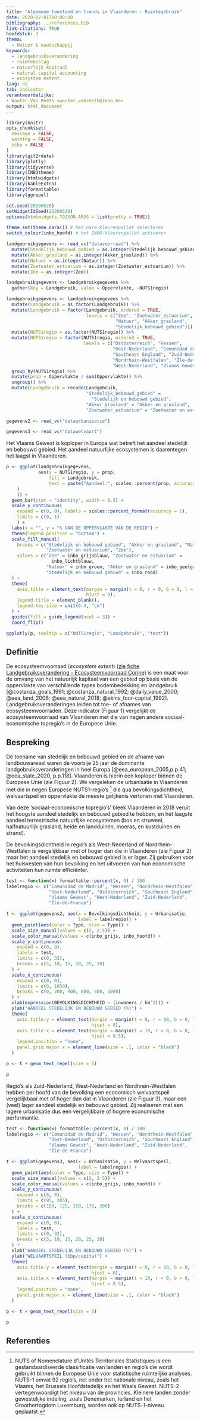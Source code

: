 ```yaml
---
title: "Algemene toestand en trends in Vlaanderen - Ruimtegebruik"
date: 2020-07-01T10:00:00
bibliography: ../references.bib
link-citations: TRUE
hoofdstuk: 3
thema:
  - Natuur & maatschappij
keywords:
  - landgebruiksverandering
  - ruimtebeslag
  - natuurlijk kapitaal
  - natural capital accounting
  - ecosystem extent
lang: nl
tab: indicator
verantwoordelijke:
- Wouter Van Reeth <wouter.vanreeth@inbo.be>
output: html_document
---
```


```r
library(knitr)
opts_chunk$set(
  message = FALSE,
  warning = FALSE,
  echo = FALSE
)
library(git2rdata)
library(plotly)
library(tidyverse)
library(INBOtheme)
library(htmlwidgets)
library(kableExtra)
library(formattable)
library(ggrepel)

set.seed(20200520)
setWidgetIdSeed(20200520)
options(htmlwidgets.TOJSON_ARGS = list(pretty = TRUE))

theme_set(theme_nara()) # het nara-kleurenpallet selecteren
switch_colour(inbo_hoofd) # het INBO-kleurenpallet activeren
```

```r
landgebruikgegevens <- read_vc("datavoorraad") %>%
  mutate(Stedelijk_bebouwd_gebied = as.integer(Stedelijk_bebouwd_gebied)) %>%
  mutate(Akker_grasland = as.integer(Akker_grasland)) %>%
  mutate(Natuur = as.integer(Natuur)) %>%
  mutate(Zoetwater_estuarium = as.integer(Zoetwater_estuarium)) %>%
  mutate(Zee = as.integer(Zee))

landgebruikgegevens <- landgebruikgegevens %>%
  gather(key = Landgebruik, value = Oppervlakte, -NUTS1regio)

landgebruikgegevens <- landgebruikgegevens %>%
  mutate(Landgebruik = as.factor(Landgebruik)) %>%
  mutate(Landgebruik = factor(Landgebruik, ordered = TRUE,
                              levels = c("Zee", "Zoetwater_estuarium",
                                         "Natuur", "Akker_grasland",
                                         "Stedelijk_bebouwd_gebied"))) %>%
  mutate(NUTS1regio = as.factor(NUTS1regio)) %>%
  mutate(NUTS1regio = factor(NUTS1regio, ordered = TRUE,
                             levels = c("Ostösterreich", "Hessen",
                                        "Oost-Nederland", "Comunidad de Madrid",
                                        "Southeast England", "Zuid-Nederland",
                                        "Nordrhein-Westfalen", "Île-de-France",
                                        "West-Nederland", "Vlaams Gewest"))) %>%
  group_by(NUTS1regio) %>%
  mutate(prop = Oppervlakte / sum(Oppervlakte)) %>%
  ungroup() %>%
  mutate(Landgebruik = recode(Landgebruik,
                              "Stedelijk_bebouwd_gebied" =
                                "Stedelijk en bebouwd gebied",
                              "Akker_grasland" = "Akker en grasland",
                              "Zoetwater_estuarium" = "Zoetwater en estuarium"))
```

```r
gegevens2 <- read_vc("dataurbanisatie")
```

```r
gegevens3 <- read_vc("datawelvaart")
```


Het Vlaams Gewest is koploper in Europa wat betreft het aandeel stedelijk en bebouwd gebied.
Het aandeel natuurlijke ecosystemen is daarentegen het laagst in Vlaanderen.

```r

p <- ggplot(landgebruikgegevens,
            aes(x = NUTS1regio, y = prop,
                fill = Landgebruik,
                text = paste("Aandeel:", scales::percent(prop, accuracy = 0.1)
    )
    )) +
  geom_bar(stat = "identity", width = 0.5) +
  scale_y_continuous(
    expand = c(0, 0), labels = scales::percent_format(accuracy = 1),
    limits = c(0, 1)
    ) +
  labs(x = "", y = "% VAN DE OPPERVLAKTE VAN DE REGIO") +
  theme(legend.position = "bottom") +
  scale_fill_manual(
    breaks = c("Stedelijk en bebouwd gebied", "Akker en grasland", "Natuur",
               "Zoetwater en estuarium", "Zee"),
    values = c("Zee" = inbo_grijsblauw, "Zoetwater en estuarium" =
                 inbo_lichtblauw,
               "Natuur" = inbo_groen, "Akker en grasland" = inbo_geelgr,
               "Stedelijk en bebouwd gebied" = inbo_rood)
  ) +
  theme(
    axis.title = element_text(margin = margin(t = 0, r = 0, b = 0, l = 0),
                              hjust = 0),
    legend.title = element_blank(),
    legend.key.size = unit(0.3, "cm")
  ) +
  guides(fill = guide_legend(ncol = 3)) +
  coord_flip()

ggplotly(p, tooltip = c("NUTS1regio", "Landgebruik", "text"))
```


## Definitie

De ecosysteemvoorraad (*ecosystem extent*) [(zie fiche Landgebruiksverandering - Ecosysteemvoorraad Corine)](https://www.vlaanderen.be/inbo/backgroundindicatoren/landgebruiksverandering-ecosysteemvoorraad-corine) is een maat voor de omvang van het natuurlijk kapitaal van een gebied op basis van de oppervlakte van verschillende types bodembedekking en landgebruik [@costanza_goals_1991; @costanza_natural_1992; @daily_value_2000; @eea_land_2006; @eea_natural_2018; @ekins_four-capital_1992].
Landgebruiksveranderingen leiden tot toe- of afnames van ecosysteemvoorraden.
Deze indicator (Figuur 1) vergelijkt de ecosysteemvoorraad van Vlaanderen met die van negen andere sociaal-economische topregio's in de Europese Unie. 

## Bespreking

De toename van stedelijk en bebouwd gebied en de afname van landbouwareaal waren de voorbije 25 jaar de dominante landgebruiksveranderingen in heel Europa [@eea_european_2005,p.p.41; @eea_state_2020, p.p.118].
Vlaanderen is hierin een koploper binnen de Europese Unie (zie Figuur 2). 
We vergeleken de urbanisatie in Vlaanderen met die in negen Europese NUTS1-regio’s ^[NUTS of Nomenclature d’Unités Territoriales Statistiques is een gestandaardiseerde classificatie van landen en regio’s die wordt gebruikt binnen de Europese Unie voor statistische ruimtelijke analyses. NUTS-1 omvat 92 regio’s, net onder het nationale niveau, zoals het Vlaams, het Brussels Hoofdstedelijk en het Waals Gewest. NUTS-2 vertegenwoordigt het niveau van de provincies. Kleinere landen zonder gewestelijke indeling, zoals Denemarken, Ierland en het Groothertogdom Luxemburg, worden ook op NUTS-1-niveau geplaatst.] die qua bevolkingsdichtheid, welvaartspeil en oppervlakte de meeste gelijkenis vertonen met Vlaanderen.

Van deze ‘sociaal-economische topregio’s’ bleek Vlaanderen in 2018 veruit het hoogste aandeel stedelijk en bebouwd gebied te hebben, en het laagste aandeel terrestrische natuurlijke ecosystemen (bos en struweel, halfnatuurlijk grasland, heide en landduinen, moeras, en kustduinen en strand).

De bevolkingsdichtheid in regio’s als West-Nederland of Nordrhein-Westfalen is vergelijkbaar met of hoger dan die in Vlaanderen (zie Figuur 2) maar het aandeel stedelijk en bebouwd gebied is er lager.
Zij gebruiken voor het huisvesten van hun bevolking en het uitvoeren van hun economische activiteiten hun ruimte efficiënter.

```r
test <- function(x) formattable::percent(x, 0) / 100
labelregio <- c("Comunidad de Madrid", "Hessen", "Nordrhein-Westfalen",
                "Oost-Nederland", "Ostösterreich", "Southeast England",
                "Vlaams Gewest", "West-Nederland", "Zuid-Nederland",
                "Île-de-France")

t <- ggplot(gegevens2, aes(x = Bevolkingsdichtheid, y = Urbanisatie,
                           label = labelregio)) +
  geom_point(aes(color = Type, size = Type)) +
  scale_size_manual(values = c(2, 2.5)) +
  scale_color_manual(values = c(inbo_grijs, inbo_hoofd)) +
  scale_y_continuous(
    expand = c(0, 0),
    labels = test,
    limits = c(0, 32),
    breaks = c(5, 10, 15, 20, 25, 30)
  ) +
  scale_x_continuous(
    expand = c(0, 0),
    limits = c(0, 1050),
    breaks = c(0, 200, 400, 600, 800, 1000)
  ) +
  xlab(expression(BEVOLKINGSDICHTHEID ~ (inwoners / km^2))) +
  ylab("AANDEEL STEDELIJK EN BEBOUWD GEBIED (%)") +
  theme(
    axis.title.y = element_text(margin = margin(t = 0, r = 10, b = 0, l = 0),
                                hjust = 0),
    axis.title.x = element_text(margin = margin(t = 10, r = 0, b = 0, l = 0),
                                hjust = 0.5),
    legend.position = "none",
    panel.grid.major.x = element_line(size = .1, color = "black")
  )

p <- t + geom_text_repel(size = 5)

p
```

Regio's als Zuid-Nederland, West-Nederland en Nordhrein-Westfalen hebben per hoofd van de bevolking een economisch welvaartspeil vergelijkbaar met of hoger dan dat in Vlaanderen (zie Figuur 3), maar een (veel) lager aandeel stedelijk en bebouwd gebied. Zij realiseren met een lagere urbanisatie dus een vergelijkbare of hogere economische performantie.

```r
test <- function(x) formattable::percent(x, 0) / 100
labelregio <- c("Comunidad de Madrid", "Hessen", "Nordrhein-Westfalen",
                "Oost-Nederland", "Ostösterreich", "Southeast England",
                "Vlaams Gewest", "West-Nederland", "Zuid-Nederland",
                "Île-de-France")

t <- ggplot(gegevens3, aes(x = Urbanisatie, y = Welvaartspeil,
                           label = labelregio)) +
  geom_point(aes(color = Type, size = Type)) +
  scale_size_manual(values = c(2, 2.5)) +
  scale_color_manual(values = c(inbo_grijs, inbo_hoofd)) +
  scale_y_continuous(
    expand = c(0, 0),
    limits = c(95, 205),
    breaks = c(100, 125, 150, 175, 200)
  ) +
  scale_x_continuous(
    expand = c(0, 0),
    labels = test,
    limits = c(0, 32),
    breaks = c(5, 10, 15, 20, 25, 30)
  ) +
  xlab("AANDEEL STEDELIJK EN BEBOUWD GEBIED (%)") +
  ylab("WELVAARTSPEIL (bbp/capita)") +
  theme(
    axis.title.y = element_text(margin = margin(t = 0, r = 10, b = 0, l = 0),
                                hjust = 0),
    axis.title.x = element_text(margin = margin(t = 10, r = 0, b = 0, l = 0),
                                hjust = 0.5),
    legend.position = "none",
    panel.grid.major.x = element_line(size = .1, color = "black")
  )

p <- t + geom_text_repel(size = 5)

p
```


## Referenties
